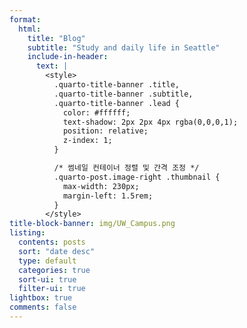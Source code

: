 ```yaml
---
format:
  html:
    title: "Blog"
    subtitle: "Study and daily life in Seattle"
    include-in-header: 
      text: |
        <style>
          .quarto-title-banner .title,
          .quarto-title-banner .subtitle,
          .quarto-title-banner .lead {
            color: #ffffff;
            text-shadow: 2px 2px 4px rgba(0,0,0,1);
            position: relative;
            z-index: 1;
          }

          /* 썸네일 컨테이너 정렬 및 간격 조정 */
          .quarto-post.image-right .thumbnail {
            max-width: 230px;
            margin-left: 1.5rem;
          }
        </style>
title-block-banner: img/UW_Campus.png
listing:
  contents: posts
  sort: "date desc"
  type: default
  categories: true
  sort-ui: true
  filter-ui: true
lightbox: true
comments: false
---
```

